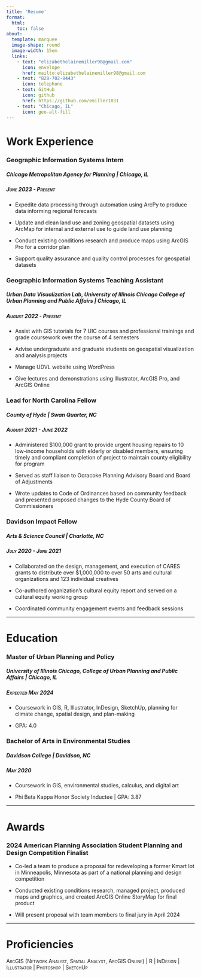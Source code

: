 ```yaml
---
title: 'Resume'
format: 
  html:
    toc: false
about:
  template: marquee
  image-shape: round
  image-width: 15em
  links:
    - text: "elizabethelainemiller98@gmail.com"
      icon: envelope
      href: mailto:elizabethelainemiller98@gmail.com
    - text: "828-702-8443"
      icon: telephone
    - text: GitHub
      icon: github
      href: https://github.com/emiller1031
    - text: "Chicago, IL"
      icon: geo-alt-fill
---
```


# Work Experience

### Geographic Information Systems Intern

##### *Chicago Metropolitan Agency for Planning \| Chicago, IL*

##### [June 2023 - Present]{.smallcaps}

-   Expedite data processing through automation using ArcPy to produce data informing regional forecasts

-   Update and clean land use and zoning geospatial datasets using ArcMap for internal and external use to guide land use planning

-   Conduct existing conditions research and produce maps using ArcGIS Pro for a corridor plan

-   Support quality assurance and quality control processes for geospatial datasets

### Geographic Information Systems Teaching Assistant

##### *Urban Data Visualization Lab, University of Illinois Chicago College of Urban Planning and Public Affairs \| Chicago, IL*

##### [August 2022 - Present]{.smallcaps}

-   Assist with GIS tutorials for 7 UIC courses and professional trainings and grade coursework over the course of 4 semesters

-   Advise undergraduate and graduate students on geospatial visualization and analysis projects

-   Manage UDVL website using WordPress

-   Give lectures and demonstrations using Illustrator, ArcGIS Pro, and ArcGIS Online

### Lead for North Carolina Fellow

##### *County of Hyde \| Swan Quarter, NC*

##### [August 2021 - June 2022]{.smallcaps}

-   Administered \$100,000 grant to provide urgent housing repairs to 10 low-income households with elderly or disabled members, ensuring timely and compliant completion of project to maintain county eligibility for program

-   Served as staff liaison to Ocracoke Planning Advisory Board and Board of Adjustments

-   Wrote updates to Code of Ordinances based on community feedback and presented proposed changes to the Hyde County Board of Commissioners

### Davidson Impact Fellow

##### *Arts & Science Council \| Charlotte, NC*

##### [July 2020 - June 2021]{.smallcaps}

-   Collaborated on the design, management, and execution of CARES grants to distribute over \$1,000,000 to over 50 arts and cultural organizations and 123 individual creatives

-   Co-authored organization’s cultural equity report and served on a cultural equity working group

-   Coordinated community engagement events and feedback sessions

------------------------------------------------------------------------

# Education

### Master of Urban Planning and Policy

##### *University of Illinois Chicago, College of Urban Planning and Public Affairs \| Chicago, IL*

##### [Expected May 2024]{.smallcaps}

-   Coursework in GIS, R, Illustrator, InDesign, SketchUp, planning for climate change, spatial design, and plan-making

-   GPA: 4.0

### Bachelor of Arts in Environmental Studies

##### *Davidson College \| Davidson, NC*

##### [May 2020]{.smallcaps}

-   Coursework in GIS, environmental studies, calculus, and digital art

-   Phi Beta Kappa Honor Society Inductee \| GPA: 3.87

------------------------------------------------------------------------

# Awards

### 2024 American Planning Association Student Planning and Design Competition Finalist

-   Co-led a team to produce a proposal for redeveloping a former Kmart lot in Minneapolis, Minnesota as part of a national planning and design competition

-   Conducted existing conditions research, managed project, produced maps and graphics, and created ArcGIS Online StoryMap for final product

-   Will present proposal with team members to final jury in April 2024

------------------------------------------------------------------------

# Proficiencies

[ArcGIS (Network Analyst, Spatial Analyst, ArcGIS Online) \| R \| InDesign \| Illustrator \| Photoshop \| SketchUp]{.smallcaps}
